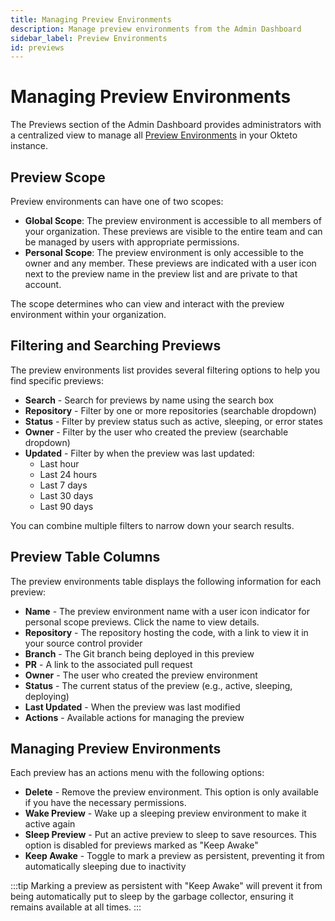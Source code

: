 ```yaml
---
title: Managing Preview Environments
description: Manage preview environments from the Admin Dashboard
sidebar_label: Preview Environments
id: previews
---
```



# Managing Preview Environments <TiersList tiers="Scale Enterprise Self-Hosted" />

The Previews section of the Admin Dashboard provides administrators with a centralized view to manage all [Preview Environments](../previews/index.mdx) in your Okteto instance.


## Preview Scope

Preview environments can have one of two scopes:

- **Global Scope**: The preview environment is accessible to all members of your organization. These previews are visible to the entire team and can be managed by users with appropriate permissions.
- **Personal Scope**: The preview environment is only accessible to the owner and any member. These previews are indicated with a user icon next to the preview name in the preview list and are private to that account.

The scope determines who can view and interact with the preview environment within your organization.

## Filtering and Searching Previews

The preview environments list provides several filtering options to help you find specific previews:

- **Search** - Search for previews by name using the search box
- **Repository** - Filter by one or more repositories (searchable dropdown)
- **Status** - Filter by preview status such as active, sleeping, or error states
- **Owner** - Filter by the user who created the preview (searchable dropdown)
- **Updated** - Filter by when the preview was last updated:
  - Last hour
  - Last 24 hours
  - Last 7 days
  - Last 30 days
  - Last 90 days

You can combine multiple filters to narrow down your search results.

## Preview Table Columns

The preview environments table displays the following information for each preview:

- **Name** - The preview environment name with a user icon indicator for personal scope previews. Click the name to view details.
- **Repository** - The repository hosting the code, with a link to view it in your source control provider
- **Branch** - The Git branch being deployed in this preview
- **PR** - A link to the associated pull request
- **Owner** - The user who created the preview environment
- **Status** - The current status of the preview (e.g., active, sleeping, deploying)
- **Last Updated** - When the preview was last modified
- **Actions** - Available actions for managing the preview

## Managing Preview Environments

Each preview has an actions menu with the following options:

- **Delete** - Remove the preview environment. This option is only available if you have the necessary permissions.
- **Wake Preview** - Wake up a sleeping preview environment to make it active again
- **Sleep Preview** - Put an active preview to sleep to save resources. This option is disabled for previews marked as "Keep Awake"
- **Keep Awake** - Toggle to mark a preview as persistent, preventing it from automatically sleeping due to inactivity

:::tip
Marking a preview as persistent with "Keep Awake" will prevent it from being automatically put to sleep by the garbage collector, ensuring it remains available at all times.
:::
